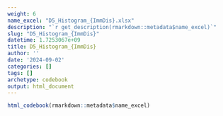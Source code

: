 ```yaml
---
weight: 6
name_excel: "D5_Histogram_{ImmDis}.xlsx"
description: "`r get_description(rmarkdown::metadata$name_excel)`"
slug: "D5_Histogram_{ImmDis}"
datetime: 1.7253067e+09
title: D5_Histogram_{ImmDis}
author: ''
date: '2024-09-02'
categories: []
tags: []
archetype: codebook
output: html_document
---
```


```r
html_codebook(rmarkdown::metadata$name_excel)
```
